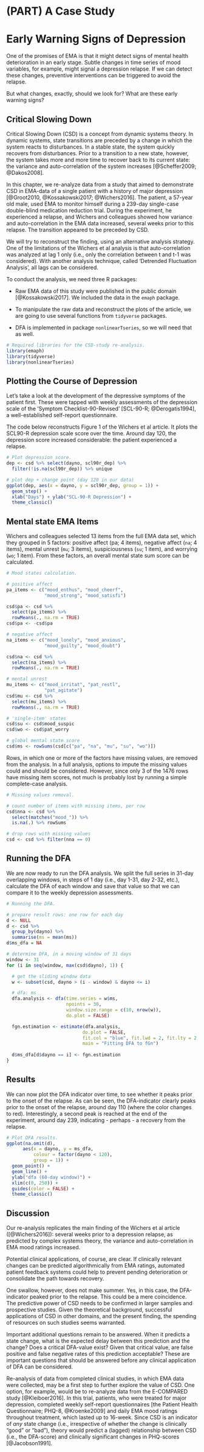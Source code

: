 # (PART) A Case Study {-}

# Early Warning Signs of Depression {#csd}

One of the promises of EMA is that it might detect signs of mental health
deterioration in an early stage. Subtle changes in time series of mood
variables, for example, might signal a depression relapse. If we can detect
these changes, preventive interventions can be triggered to avoid the relapse.

But what changes, exactly, should we look for? What are these early warning
signs?


## Critical Slowing Down
\index{Critical Slowing Down}

Critical Slowing Down (CSD) is a concept from dynamic systems theory. In dynamic
systems, state transitions are preceded by a change in which the system reacts
to disturbances. In a stable state, the system quickly recovers from
disturbances. Prior to a transition to a new state, however, the system takes
more and more time to recover back to its current state: the variance and
auto-correlation of the system increases [@Scheffer2009; @Dakos2008].

In this chapter, we re-analyze data from a study that aimed to demonstrate CSD
in EMA-data of a single patient with a history of major depression [@Groot2010,
@Kossakowski2017; @Wichers2016]. The patient, a 57-year old male, used EMA to
monitor himself during a 239-day single-case double-blind medication reduction
trial. During the experiment, he experienced a relapse, and Wichers and
colleagues showed how variance and auto-correlation in the EMA data increased,
several weeks prior to this relapse. The transition appeared to be preceded by
CSD.

We will try to reconstruct the finding, using an alternative analysis strategy.
One of the limitations of the Wichers et al analysis is that auto-correlation was
analyzed at lag 1 only (i.e., only the correlation between t and t-1 was
considered). With another analysis technique, called 'Detrended Fluctuation
Analysis', all lags can be considered.

To conduct the analysis, we need three R packages:
\index{tidyverse}
\index{nonlinearTseries}
\index{empah}

- Raw EMA data of this study were published in the public domain
[@Kossakowski2017]. We included the data in the `emaph` package.

- To manipulate the raw data and reconstruct the plots of the article, we are
going to use several functions from `tidyverse` packages.

- DFA is implemented in package `nonlinearTseries`, so we will need that as well.


```r
# Required libraries for the CSD-study re-analysis.
library(emaph)
library(tidyverse)
library(nonlinearTseries)
```


## Plotting the Course of Depression 

Let's take a look at the development of the depressive symptoms of the patient
first. These were tapped with weekly assessments of the depression scale of the
'Symptom Checklist-90-Revised' [SCL-90-R; @Derogatis1994], a well-established
self-report questionnaire.

The code below reconstructs Figure 1 of the Wichers et al article. It plots the
SCL90-R depression scale score over the time. Around day 120, the depression
score increased considerable: the patient experienced a relapse.

```r
# Plot depression score.
dep <- csd %>% select(dayno, scl90r_dep) %>%
  filter(!is.na(scl90r_dep)) %>% unique

# plot dep + change point (day 120 in our data)
ggplot(dep, aes(x = dayno, y = scl90r_dep, group = 1)) +
  geom_step() +
  xlab("Days") + ylab("SCL-90-R Depression") + 
  theme_classic()
```


## Mental state EMA Items

Wichers and colleagues selected 13 items from the full EMA data set, which they
grouped in 5 factors: positive affect (pa; 4 items), negative affect (`na`; 4
items), mental unrest (`mu`; 3 items), suspiciousness (`su`; 1 item), and worrying
(`wo`; 1 item). From these factors, an overall mental state sum score can be
calculated.

```r
# Mood states calculation.

# positive affect
pa_items <- c("mood_enthus", "mood_cheerf",
              "mood_strong", "mood_satisfi")

csd$pa <- csd %>%
  select(pa_items) %>%
  rowMeans(., na.rm = TRUE)
csd$pa <- -csd$pa

# negative affect
na_items <- c("mood_lonely", "mood_anxious",
              "mood_guilty", "mood_doubt")

csd$na <- csd %>%
  select(na_items) %>%
  rowMeans(., na.rm = TRUE)

# mental unrest
mu_items <- c("mood_irritat", "pat_restl",
              "pat_agitate")
csd$mu <- csd %>%
  select(mu_items) %>%
  rowMeans(., na.rm = TRUE)

# 'single-item' states
csd$su <- csd$mood_suspic
csd$wo <- csd$pat_worry

# global mental state score
csd$ms <- rowSums(csd[c("pa", "na", "mu", "su", "wo")])
```

Rows, in which one or more of the factors have missing values, are removed from
the analysis. In a full analysis, options to impute the missing values could and
should be considered. However, since only 3 of the 1476 rows have missing item
scores, not much is probably lost by running a simple complete-case analysis.

```r
# Missing values removal.

# count number of items with missing items, per row
csd$nna <- csd %>%
  select(matches("mood_")) %>%
  is.na(.) %>% rowSums

# drop rows with missing values
csd <- csd %>% filter(nna == 0)
```


## Running the DFA
\index{DFA analysis}

We are now ready to run the DFA analysis. We split the full series in 31-day
overlapping windows, in steps of 1 day (i.e., day 1-31, day 2-32, etc.),
calculate the DFA of each window and save that value so that we can compare it
to the weekly depression assessments.


```r
# Running the DFA.

# prepare result rows: one row for each day
d <- NULL
d <- csd %>% 
  group_by(dayno) %>%
  summarise(ms = mean(ms))
d$ms_dfa = NA

# determine DFA, in a moving window of 31 days
window <- 31
for (i in seq(window, max(csd$dayno), 1)) {

  # get the sliding window data
  w <- subset(csd, dayno > (i - window) & dayno <= i)

  # dfa: ms
  dfa.analysis <- dfa(time.series = w$ms,
                      npoints = 30,
                      window.size.range = c(10, nrow(w)),
                      do.plot = FALSE)

  fgn.estimation <- estimate(dfa.analysis,
                            do.plot = FALSE,
                            fit.col = "blue", fit.lwd = 2, fit.lty = 2,
                            main = "Fitting DFA to fGn")
  
  d$ms_dfa[d$dayno == i] <- fgn.estimation
}
```



## Results

We can now plot the DFA indicator over time, to see whether it peaks prior to
the onset of the relapse. As can be seen, the DFA-indicator clearly peaks prior
to the onset of the relapse, around day 110 (where the color changes to red).
Interestingly, a second peak is reached at the end of the experiment, around
day 239, indicating - perhaps - a recovery from the relapse.

```r
# Plot DFA results.
ggplot(na.omit(d),
      aes(x = dayno, y = ms_dfa, 
          colour = factor(dayno < 120), 
          group = 1)) +
  geom_point() +
  geom_line() + 
  ylab("dfa (60-day window)") + 
  xlim(c(0, 250)) + 
  guides(color = FALSE) + 
  theme_classic()
```


## Discussion

Our re-analysis replicates the main finding of the Wichers et al article
([@Wichers2016]): several weeks prior to a depression relapse, as predicted by
complex systems theory, the variance and auto-correlation in EMA mood ratings
increased.

Potential clinical applications, of course, are clear. If clinically relevant
changes can be predicted algorithmically from EMA ratings, automated patient
feedback systems could help to prevent pending deterioration or consolidate the
path towards recovery.

One swallow, however, does not make summer. Yes, in this case, the DFA-indicator
peaked prior to the relapse. This could be a mere coincidence. The predictive
power of CSD needs to be confirmed in larger samples and prospective studies.
Given the theoretical background, successful applications of CSD in other
domains, and the present finding, the spending of resources on such studies
seems warranted.

Important additional questions remain to be answered. When it predicts a state
change, what is the expected delay between this prediction and the change? Does
a critical DFA-value exist? Given that critical value, are false positive and
false negative rates of this prediction acceptable? These are important
questions that should be answered before any clinical application of DFA can be
considered.

Re-analysis of data from completed clinical studies, in which EMA data were
collected, may be a first step to further explore the value of CSD. One option,
for example, would be to re-analyze data from the E-COMPARED study
[@Kleiboer2016]. In this trial, patients, who were treated for major
depression, completed weekly self-report questionnaires [the Patient Health
Questionnaire; PHQ-8, @Kroenke2009] and daily EMA mood ratings throughout
treatment, which lasted up to 16-week. Since CSD is an indicator of *any* state
change (i.e., irrespective of whether the change is clinically "good" or "bad"),
theory would predict a (lagged) relationship between CSD (i.e., the DFA-score)
and clinically significant changes in PHQ-scores [@Jacobson1991].






